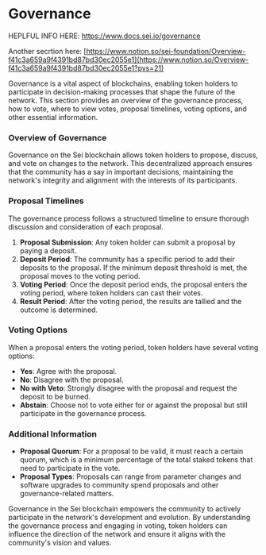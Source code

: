 # Governance

HEPLFUL INFO HERE: https://www.docs.sei.io/governance

Another secrtion here: [https://www.notion.so/sei-foundation/Overview-f41c3a659a9f4391bd87bd30ec2055e1](https://www.notion.so/Overview-f41c3a659a9f4391bd87bd30ec2055e1?pvs=21)

Governance is a vital aspect of blockchains, enabling token holders to participate in decision-making processes that shape the future of the network. This section provides an overview of the governance process, how to vote, where to view votes, proposal timelines, voting options, and other essential information.

### Overview of Governance

Governance on the Sei blockchain allows token holders to propose, discuss, and vote on changes to the network. This decentralized approach ensures that the community has a say in important decisions, maintaining the network's integrity and alignment with the interests of its participants.

### Proposal Timelines

The governance process follows a structured timeline to ensure thorough discussion and consideration of each proposal.

1. **Proposal Submission**: Any token holder can submit a proposal by paying a deposit.
2. **Deposit Period**: The community has a specific period to add their deposits to the proposal. If the minimum deposit threshold is met, the proposal moves to the voting period.
3. **Voting Period**: Once the deposit period ends, the proposal enters the voting period, where token holders can cast their votes.
4. **Result Period**: After the voting period, the results are tallied and the outcome is determined.

### Voting Options

When a proposal enters the voting period, token holders have several voting options:

- **Yes**: Agree with the proposal.
- **No**: Disagree with the proposal.
- **No with Veto**: Strongly disagree with the proposal and request the deposit to be burned.
- **Abstain**: Choose not to vote either for or against the proposal but still participate in the governance process.

### Additional Information

- **Proposal Quorum**: For a proposal to be valid, it must reach a certain quorum, which is a minimum percentage of the total staked tokens that need to participate in the vote.
- **Proposal Types**: Proposals can range from parameter changes and software upgrades to community spend proposals and other governance-related matters.

Governance in the Sei blockchain empowers the community to actively participate in the network's development and evolution. By understanding the governance process and engaging in voting, token holders can influence the direction of the network and ensure it aligns with the community's vision and values.
